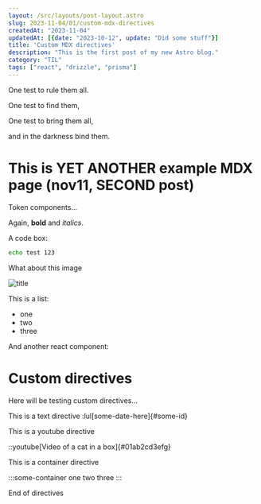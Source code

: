 ```yaml
---
layout: /src/layouts/post-layout.astro
slug: 2023-11-04/01/custom-mdx-directives
createdAt: "2023-11-04"
updatedAt: [{date: "2023-10-12", update: "Did some stuff"}]
title: 'Custom MDX directives'
description: "This is the first post of my new Astro blog."
category: "TIL"
tags: ["react", "drizzle", "prisma"]
---
```




One test to rule them all.

One test to find them,

One test to bring them all, 

and in the darkness bind them.

# This is YET ANOTHER example MDX page (nov11, SECOND post)
 
Token components...

Again, **bold** and _italics_.

A code box:
```bash
echo test 123
```

What about this image

![title](/src/content/posts/03/code-herder-exported.png)

This is a list:
- one
- two
- three

And another react component:
 
<MyComponent />

# Custom directives

Here will be testing custom directives...

This is a text directive :lul[some-date-here]{#some-id}

This is a youtube directive

::youtube[Video of a cat in a box]{#01ab2cd3efg}

This is a container directive

:::some-container
one
two
three
:::

End of directives


